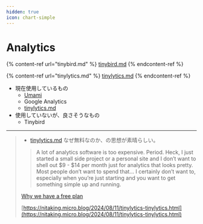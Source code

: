 ```yaml
---
hidden: true
icon: chart-simple
---
```


# Analytics

{% content-ref url="tinybird.md" %}
[tinybird.md](tinybird.md)
{% endcontent-ref %}

{% content-ref url="tinylytics.md" %}
[tinylytics.md](tinylytics.md)
{% endcontent-ref %}

* 現在使用しているもの
  * [Umami](https://umami.is/)
  * Google Analytics
  * [tinylytics.md](tinylytics.md "mention")
* 使用していないが、良さそうなもの
  * Tinybird



***

> * [tinylytics.md](tinylytics.md "mention") なぜ無料なのか、の思想が素晴らしい。
>
> > A lot of analytics software is too expensive. Period. Heck, I just started a small side project or a personal site and I don’t want to shell out $9 - $14 per month just for analytics that looks pretty. Most people don’t want to spend that… I certainly don’t want to, especially when you’re just starting and you want to get something simple up and running.
>
> [Why we have a free plan](https://tinylytics.app/docs/why_free_plan)
>
> [https://nitaking.micro.blog/2024/08/11/tinylytics-tinylytics.html](https://nitaking.micro.blog/2024/08/11/tinylytics-tinylytics.html)
